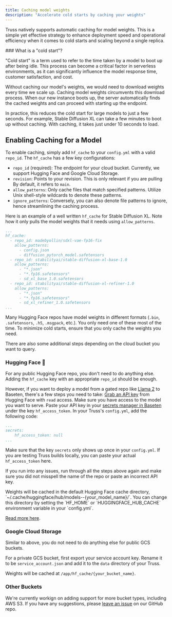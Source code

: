 ```yaml
---
title: Caching model weights
description: "Accelerate cold starts by caching your weights"
---
```


Truss natively supports automatic caching for model weights. This is a simple yet effective strategy to enhance deployment speed and operational efficiency when it comes to cold starts and scaling beyond a single replica.

<Tip>
### What is a "cold start"?

"Cold start" is a term used to refer to the time taken by a model to boot up after being idle. This process can become a critical factor in serverless environments, as it can significantly influence the model response time, customer satisfaction, and cost.

Without caching our model's weights, we would need to download weights every time we scale up. Caching model weights circumvents this download process. When our new instance boots up, the server automatically finds the cached weights and can proceed with starting up the endpoint.

In practice, this reduces the cold start for large models to just a few seconds. For example, Stable Diffusion XL can take a few minutes to boot up without caching. With caching, it takes just under 10 seconds to load.

</Tip>

## Enabling Caching for a Model

To enable caching, simply add `hf_cache` to your `config.yml` with a valid `repo_id`. The `hf_cache` has a few key configurations:
- `repo_id` (required): The endpoint for your cloud bucket. Currently, we support Hugging Face and Google Cloud Storage.
- `revision`: Points to your revision. This is only relevant if you are pulling By default, it refers to `main`.
- `allow_patterns`: Only cache files that match specified patterns. Utilize Unix shell-style wildcards to denote these patterns.
- `ignore_patterns`: Conversely, you can also denote file patterns to ignore, hence streamlining the caching process.

Here is an example of a well written `hf_cache` for Stable Diffusion XL. Note how it only pulls the model weights that it needs using `allow_patterns`.

```yaml config.yml
...
hf_cache:
  - repo_id: madebyollin/sdxl-vae-fp16-fix
    allow_patterns:
      - config.json
      - diffusion_pytorch_model.safetensors
  - repo_id: stabilityai/stable-diffusion-xl-base-1.0
    allow_patterns:
      - "*.json"
      - "*.fp16.safetensors"
      - sd_xl_base_1.0.safetensors
  - repo_id: stabilityai/stable-diffusion-xl-refiner-1.0
    allow_patterns:
      - "*.json"
      - "*.fp16.safetensors"
      - sd_xl_refiner_1.0.safetensors
...
```

Many Hugging Face repos have model weights in different formats (`.bin`, `.safetensors`, `.h5`, `.msgpack`, etc.). You only need one of these most of the time. To minimize cold starts, ensure that you only cache the weights you need.

There are also some additional steps depending on the cloud bucket you want to query.

### Hugging Face 🤗
For any public Hugging Face repo, you don't need to do anything else. Adding the `hf_cache` key with an appropriate `repo_id` should be enough.

However, if you want to deploy a model from a gated repo like [Llama 2](https://huggingface.co/meta-llama/Llama-2-70b-chat-hf) to Baseten, there's a few steps you need to take:
<Steps>
  <Step title="Get Hugging Face API Key">
    [Grab an API key](https://huggingface.co/settings/tokens) from Hugging Face with `read` access. Make sure you have access to the model you want to serve.
  </Step>
  <Step title="Add it to Baseten Secrets Manager">
    Paste your API key in your [secrets manager in Baseten](https://app.baseten.co/settings/secrets) under the key `hf_access_token`.
  </Step>
  <Step title="Update Config">
    In your Truss's `config.yml`, add the following code:

```yaml config.yml
...
secrets:
    hf_access_token: null
...
```

Make sure that the key `secrets` only shows up once in your `config.yml`. If you are testing Truss builds locally, you can paste your actual `hf_access_token` here. 
  </Step>
</Steps>

If you run into any issues, run through all the steps above again and make sure you did not misspell the name of the repo or paste an incorrect API key.

<Tip>
Weights will be cached in the default Hugging Face cache directory, `~/.cache/huggingface/hub/models--{your_model_name}/`. You can change this directory by setting the `HF_HOME` or `HUGGINGFACE_HUB_CACHE` environment variable in your `config.yml`. 

[Read more here](https://huggingface.co/docs/huggingface_hub/guides/manage-cache).
</Tip>

### Google Cloud Storage
Similar to above, you do not need to do anything else for public GCS buckets.

For a private GCS bucket, first export your service account key. Rename it to be `service_account.json` and add it to the `data` directory of your Truss.

Weights will be cached at `/app/hf_cache/{your_bucket_name}`.


### Other Buckets

We're currently workign on adding support for more bucket types, including AWS S3. If you have any suggestions, please [leave an issue](https://github.com/basetenlabs/truss/issues) on our GitHub repo.
